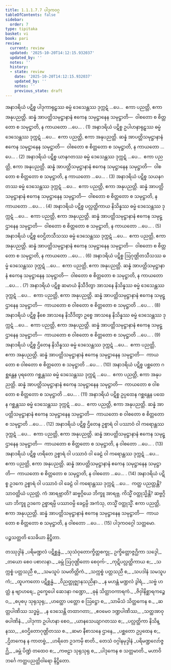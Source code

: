 ```yaml
---
title: 1.1.1.7.7 ပါဒုကဝဂ္ဂ
tableOfContents: false
sidebar:
  order: 7
type: tipitaka
basket: vi
book: pari
review:
  current: review
  updated: '2025-10-20T14:12:15.932037'
  updated_by: ''
  notes: ''
  history:
  - state: review
    date: '2025-10-20T14:12:15.932037'
    updated_by: ''
    notes: ''
    previous_state: draft
---
```



<DynamicBreadcrumb />


<ReviewStatus review={frontmatter.review} showDetails={true} />

<HypothesisAnnotation frontmatter={frontmatter} />

<Division number="156" book="pari" e="ch" v="5" p="52">

<Paragraph number="305" book="pari">
အနာဒရိယံ ပဋိစ္စ ပါဒုကာရုဠှဿ ဓမ္မံ ဒေသေန္တဿ ဒုက္ကဋံ …ပေ…  ဧကာ ပညတ္တိ, ဧကာ အနုပညတ္တိ. ဆန္နံ အာပတ္တိသမုဋ္ဌာနာနံ ဧကေန သမုဋ္ဌာနေန သမုဋ္ဌာတိ—  ဝါစတော စ စိတ္တတော စ သမုဋ္ဌာတိ, န ကာယတော …ပေ… . (1)
</Paragraph>

<Paragraph number="306" book="pari">
အနာဒရိယံ ပဋိစ္စ ဥပါဟနာရုဠှဿ ဓမ္မံ ဒေသေန္တဿ ဒုက္ကဋံ …ပေ…  ဧကာ ပညတ္တိ, ဧကာ အနုပညတ္တိ. ဆန္နံ အာပတ္တိသမုဋ္ဌာနာနံ ဧကေန သမုဋ္ဌာနေန သမုဋ္ဌာတိ—  ဝါစတော စ စိတ္တတော စ သမုဋ္ဌာတိ, န ကာယတော …ပေ… . (2)
</Paragraph>

<Paragraph number="307" book="pari">
အနာဒရိယံ ပဋိစ္စ ယာနဂတဿ ဓမ္မံ ဒေသေန္တဿ ဒုက္ကဋံ …ပေ…  ဧကာ ပညတ္တိ, ဧကာ အနုပညတ္တိ. ဆန္နံ အာပတ္တိသမုဋ္ဌာနာနံ ဧကေန သမုဋ္ဌာနေန သမုဋ္ဌာတိ—  ဝါစတော စ စိတ္တတော စ သမုဋ္ဌာတိ, န ကာယတော …ပေ… . (3)
</Paragraph>

<Paragraph number="308" book="pari">
အနာဒရိယံ ပဋိစ္စ သယနဂတဿ ဓမ္မံ ဒေသေန္တဿ ဒုက္ကဋံ …ပေ…  ဧကာ ပညတ္တိ, ဧကာ အနုပညတ္တိ. ဆန္နံ အာပတ္တိသမုဋ္ဌာနာနံ ဧကေန သမုဋ္ဌာနေန သမုဋ္ဌာတိ—  ဝါစတော စ စိတ္တတော စ သမုဋ္ဌာတိ, န ကာယတော …ပေ… . (4)
</Paragraph>

<Paragraph number="309" book="pari">
အနာဒရိယံ ပဋိစ္စ ပလ္လတ္ထိကာယ နိသိန္နဿ ဓမ္မံ ဒေသေန္တဿ ဒုက္ကဋံ …ပေ…  ဧကာ ပညတ္တိ, ဧကာ အနုပညတ္တိ. ဆန္နံ အာပတ္တိသမုဋ္ဌာနာနံ ဧကေန သမုဋ္ဌာနေန သမုဋ္ဌာတိ—  ဝါစတော စ စိတ္တတော စ သမုဋ္ဌာတိ, န ကာယတော …ပေ… . (5)
</Paragraph>

<Paragraph number="310" book="pari">
အနာဒရိယံ ပဋိစ္စ ဝေဌိတသီသဿ ဓမ္မံ ဒေသေန္တဿ ဒုက္ကဋံ …ပေ…  ဧကာ ပညတ္တိ, ဧကာ အနုပညတ္တိ. ဆန္နံ အာပတ္တိသမုဋ္ဌာနာနံ ဧကေန သမုဋ္ဌာနေန သမုဋ္ဌာတိ—  ဝါစတော စ စိတ္တတော စ သမုဋ္ဌာတိ, န ကာယတော …ပေ… . (6)
</Paragraph>

<Paragraph number="311" book="pari">
အနာဒရိယံ ပဋိစ္စ ဩဂုဏ္ဌိတသီသဿ ဓမ္မံ ဒေသေန္တဿ ဒုက္ကဋံ …ပေ…  ဧကာ ပညတ္တိ, ဧကာ အနုပညတ္တိ. ဆန္နံ အာပတ္တိသမုဋ္ဌာနာနံ ဧကေန သမုဋ္ဌာနေန သမုဋ္ဌာတိ—  ဝါစတော စ စိတ္တတော စ သမုဋ္ဌာတိ, န ကာယတော …ပေ… . (7)
</Paragraph>

<Paragraph number="312" book="pari">
အနာဒရိယံ ပဋိစ္စ ဆမာယံ နိသီဒိတွာ အာသနေ နိသိန္နဿ ဓမ္မံ ဒေသေန္တဿ ဒုက္ကဋံ …ပေ…  ဧကာ ပညတ္တိ, ဧကာ အနုပညတ္တိ. ဆန္နံ အာပတ္တိသမုဋ္ဌာနာနံ ဧကေန သမုဋ္ဌာနေန သမုဋ္ဌာတိ—  ကာယတော စ ဝါစတော စ စိတ္တတော စ သမုဋ္ဌာတိ …ပေ… . (8)
</Paragraph>

<Paragraph number="313" book="pari">
အနာဒရိယံ ပဋိစ္စ နီစေ အာသနေ နိသီဒိတွာ ဥစ္စေ အာသနေ နိသိန္နဿ ဓမ္မံ ဒေသေန္တဿ ဒုက္ကဋံ …ပေ…  ဧကာ ပညတ္တိ, ဧကာ အနုပညတ္တိ. ဆန္နံ အာပတ္တိသမုဋ္ဌာနာနံ ဧကေန သမုဋ္ဌာနေန သမုဋ္ဌာတိ—  ကာယတော စ ဝါစတော စ စိတ္တတော စ သမုဋ္ဌာတိ …ပေ… . (9)
</Paragraph>

<Paragraph number="314" book="pari">
အနာဒရိယံ ပဋိစ္စ ဌိတေန နိသိန္နဿ ဓမ္မံ ဒေသေန္တဿ ဒုက္ကဋံ …ပေ…  ဧကာ ပညတ္တိ, ဧကာ အနုပညတ္တိ. ဆန္နံ အာပတ္တိသမုဋ္ဌာနာနံ ဧကေန သမုဋ္ဌာနေန သမုဋ္ဌာတိ—  ကာယတော စ ဝါစတော စ စိတ္တတော စ သမုဋ္ဌာတိ …ပေ… . (10)
</Paragraph>

<Paragraph number="315" book="pari">
အနာဒရိယံ ပဋိစ္စ ပစ္ဆတော ဂစ္ဆန္တေန ပုရတော ဂစ္ဆန္တဿ ဓမ္မံ ဒေသေန္တဿ ဒုက္ကဋံ …ပေ…  ဧကာ ပညတ္တိ, ဧကာ အနုပညတ္တိ. ဆန္နံ အာပတ္တိသမုဋ္ဌာနာနံ ဧကေန သမုဋ္ဌာနေန သမုဋ္ဌာတိ—  ကာယတော စ ဝါစတော စ စိတ္တတော စ သမုဋ္ဌာတိ …ပေ… . (11)
</Paragraph>

<Paragraph number="316" book="pari">
အနာဒရိယံ ပဋိစ္စ ဥပ္ပထေန ဂစ္ဆန္တေန ပထေန ဂစ္ဆန္တဿ ဓမ္မံ ဒေသေန္တဿ ဒုက္ကဋံ …ပေ…  ဧကာ ပညတ္တိ, ဧကာ အနုပညတ္တိ. ဆန္နံ အာပတ္တိသမုဋ္ဌာနာနံ ဧကေန သမုဋ္ဌာနေန သမုဋ္ဌာတိ—  ကာယတော စ ဝါစတော စ စိတ္တတော စ သမုဋ္ဌာတိ …ပေ… . (12)
</Paragraph>

<Paragraph number="317" book="pari">
အနာဒရိယံ ပဋိစ္စ ဌိတေန ဥစ္စာရံ ဝါ ပဿာဝံ ဝါ ကရောန္တဿ ဒုက္ကဋံ …ပေ…  ဧကာ ပညတ္တိ, ဧကာ အနုပညတ္တိ. ဆန္နံ အာပတ္တိသမုဋ္ဌာနာနံ ဧကေန သမုဋ္ဌာနေန သမုဋ္ဌာတိ—  ကာယတော စ စိတ္တတော စ သမုဋ္ဌာတိ, န ဝါစတော …ပေ… . (13)
</Paragraph>

<Paragraph number="318" book="pari">
အနာဒရိယံ ပဋိစ္စ ဟရိတေ ဥစ္စာရံ ဝါ ပဿာဝံ ဝါ ခေဠံ ဝါ ကရောန္တဿ ဒုက္ကဋံ …ပေ…  ဧကာ ပညတ္တိ, ဧကာ အနုပညတ္တိ. ဆန္နံ အာပတ္တိသမုဋ္ဌာနာနံ ဧကေန သမုဋ္ဌာနေန သမုဋ္ဌာတိ—  ကာယတော စ စိတ္တတော စ သမုဋ္ဌာတိ, န ဝါစတော …ပေ… . (14)
</Paragraph>

<Paragraph number="319" book="pari">
အနာဒရိယံ ပဋိစ္စ ဥဒကေ ဥစ္စာရံ ဝါ ပဿာဝံ ဝါ ခေဠံ ဝါ ကရောန္တဿ ဒုက္ကဋံ …ပေ…  ကတ္ထ ပညတ္တန္တိ? သာဝတ္ထိယံ ပညတ္တံ. ကံ အာရဗ္ဘာတိ? ဆဗ္ဗဂ္ဂိယေ ဘိက္ခူ အာရဗ္ဘ. ကိသ္မိံ ဝတ္ထုသ္မိန္တိ? ဆဗ္ဗဂ္ဂိယာ ဘိက္ခူ ဥဒကေ ဥစ္စာရမ္ပိ ပဿာဝမ္ပိ ခေဠမ္ပိ အကံသု, တသ္မိံ ဝတ္ထုသ္မိံ. ဧကာ ပညတ္တိ, ဧကာ အနုပညတ္တိ. ဆန္နံ အာပတ္တိသမုဋ္ဌာနာနံ ဧကေန သမုဋ္ဌာနေန သမုဋ္ဌာတိ—  ကာယတော စ စိတ္တတော စ သမုဋ္ဌာတိ, န ဝါစတော …ပေ… . (15)

</Paragraph>
</Division>

<Paragraph number="320" type="center" book="pari">
ပါဒုကဝဂ္ဂေါ သတ္တမော.

  
ပဉ္စသတ္တတိ သေခိယာ နိဋ္ဌိတာ.



</Paragraph>

<Paragraph number="321" type="center" book="pari">
တဿုဒ္ဒါနံ


</Paragraph>

<Paragraph number="322" type="verses" book="pari">
_ပရိမဏ္ဍလံ ပဋိစ္ဆန္နံ,_  
_သုသံဝုတောက္ခိတ္တစက္ခု;_  
ဥက္ခိတ္တောဇ္ဇဂ္ဃိကာ သဒ္ဒေါ,_  
_တယော စေဝ ပစာလနာ._  

</Paragraph>

<Paragraph number="323" type="verses" book="pari">
_ခမ္ဘံ ဩဂုဏ္ဌိတော စေဝုက်-_  
_ကုဋိပလ္လတ္ထိကာယ စ;_  
_သက္ကစ္စံ ပတ္တသညီ စ,_  
_သမသူပံ သမတိတ္တိကံ._  

</Paragraph>

<Paragraph number="324" type="verses" book="pari">
_သက္ကစ္စံ ပတ္တသညီ စ,_  
_သပဒါနံ သမသူပကံ;_  
_ထူပကတော ပဋိစ္ဆန္နံ,_  
_ဝိညတ္တုဇ္ဈာနသညိနာ._  

</Paragraph>

<Paragraph number="325" type="verses" book="pari">
_န မဟန္တံ မဏ္ဍလံ ဒွါရံ,_  
_သဗ္ဗံ ဟတ္ထံ န ဗျာဟရေ;_  
ဥက္ခေပေါ ဆေဒနာ ဂဏ္ဍော,_  
_ဓုနံ သိတ္ထာဝကာရကံ._  

</Paragraph>

<Paragraph number="326" type="verses" book="pari">
_ဇိဝှါနိစ္ဆာရကဉ္စေဝ,_  
_စပုစပု သုရုသုရု;_  
_ဟတ္ထော ပတ္တော စ ဩဋ္ဌော စ,_  
_သာမိသံ သိတ္ထကေန စ._  

</Paragraph>

<Paragraph number="327" type="verses" book="pari">
_ဆတ္တပါဏိဿ သဒ္ဓမ္မံ,_  
_န ဒေသေန္တိ တထာဂတာ;_  
_ဧဝမေဝ ဒဏ္ဍပါဏိဿ,_  
_သတ္ထအာဝုဓပါဏိနံ._  

</Paragraph>

<Paragraph number="328" type="verses" book="pari">
_ပါဒုကာ ဥပါဟနာ စေဝ,_  
_ယာနသေယျာဂတဿ စ;_  
_ပလ္လတ္ထိကာ နိသိန္နဿ,_  
_ဝေဌိတောဂုဏ္ဌိတဿ စ._  

</Paragraph>

<Paragraph number="329" type="verses" book="pari">
_ဆမာ နီစာသနေ ဌာနေ,_  
_ပစ္ဆတော ဥပ္ပထေန စ;_  
_ဌိတကေန န ကာတဗ္ဗံ,_  
_ဟရိတေ ဥဒကမှိ စာတိ._  


</Paragraph>

<Paragraph number="330" type="center" book="pari">
တေသံ ဝဂ္ဂါနမုဒ္ဒါနံ


</Paragraph>

<Paragraph number="331" type="verses" book="pari">
_ပရိမဏ္ဍလော်ဇ္ဇဂ္ဃိ,_  
_ခမ္ဘံ ပိဏ္ဍံ တထေဝ စ;_  
_ကဗဠာ သုရုသုရု စ,_  
_ပါဒုကေန စ သတ္တမာတိ._  


</Paragraph>

<Paragraph number="332" type="center" book="pari">
မဟာဝိဘင်္ဂေ ကတ္ထပညတ္တိဝါရော နိဋ္ဌိတော.
</Paragraph>